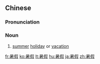 ==Chinese==
{{zh-forms}}

===Pronunciation===
{{zh-pron
|m=shǔjià
|c=syu2 gaa3
|h=pfs=chhú-ká/s:sú-ká
|mn=xm,tw:sú-ká/qz:sír-ká/zz:sí-kée
|cat=n
}}

===Noun===
{{zh-noun}}

# [[summer]] [[holiday]] or [[vacation]]

{{zh-cat|Elementary}}

[[fr:暑假]]
[[ko:暑假]]
[[lt:暑假]]
[[hu:暑假]]
[[ja:暑假]]
[[zh:暑假]]